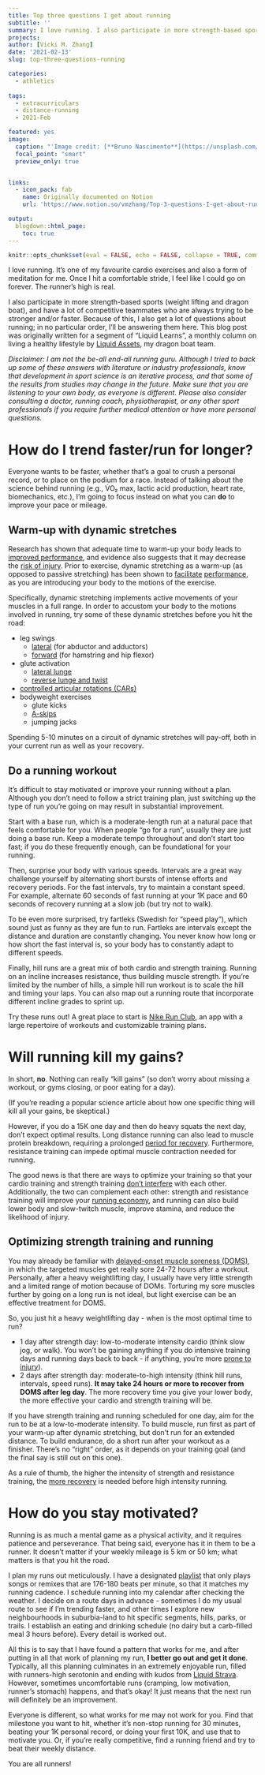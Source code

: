 ```yaml
---
title: Top three questions I get about running
subtitle: ''
summary: I love running. I also participate in more strength-based sports (weight lifting and dragon boat), and have a lot of competitive teammates who are always trying to be stronger and/or faster. Because of this, I also get a lot of questions about running.
projects:
author: [Vicki M. Zhang]
date: '2021-02-13'
slug: top-three-questions-running

categories:
  - athletics
  
tags:
  - extracurriculars
  - distance-running
  - 2021-Feb

featured: yes
image:
  caption: "'Image credit: [**Bruno Nascimento**](https://unsplash.com/photos/PHIgYUGQPvU)'"
  focal_point: "smart"
  preview_only: true


links:
  - icon_pack: fab
    name: Originally documented on Notion
    url: 'https://www.notion.so/vmzhang/Top-3-questions-I-get-about-running-4b4e19ddec08473f8efdf30200033e2e'

output:
  blogdown::html_page:
    toc: true
---
```



```r
knitr::opts_chunk$set(eval = FALSE, echo = FALSE, collapse = TRUE, comment = NA, tidy = FALSE)
```


I love running. It's one of my favourite cardio exercises and also a form of meditation for me. Once I hit a comfortable stride, I feel like I could go on forever. The runner's high is real.

I also participate in more strength-based sports (weight lifting and dragon boat), and have a lot of competitive teammates who are always trying to be stronger and/or faster. Because of this, I also get a lot of questions about running; in no particular order, I'll be answering them here. This blog post was originally written for a segment of "Liquid Learns", a monthly column on living a healthy lifestyle by [Liquid Assets](https://www.liquidassetsdbt.com/), my dragon boat team.

*Disclaimer: I am not the be-all end-all running guru. Although I tried to back up some of these answers with literature or industry professionals, know that development in sport science is an iterative process, and that some of the results from studies may change in the future. Make sure that you are listening to your own body, as everyone is different. Please also consider consulting a doctor, running coach, physiotherapist, or any other sport professionals if you require further medical attention or have more personal questions.*

# How do I trend faster/run for longer?

Everyone wants to be faster, whether that's a goal to crush a personal record, or to place on the podium for a race. Instead of talking about the science behind running (e.g., V̇O₂ max, lactic acid production, heart rate, biomechanics, etc.), I'm going to focus instead on what you can **do** to improve your pace or mileage.

## Warm-up with dynamic stretches

Research has shown that adequate time to warm-up your body leads to [improved performance](https://journals.lww.com/nsca-jscr/Fulltext/2010/01000/Effects_of_Warming_up_on_Physical_Performance__A.21.aspx?casa_token=45-7V3YnHYcAAAAA:PR_CloZWD156qr980Qc7BxkadD4ajlOeJY0BxkUjIb1urK0mdwQ1TXjNKQ6bkgA2mab6-sVg7lCAWb44gKIEjSI), and evidence also suggests that it may decrease the [risk of injury](https://www.sciencedirect.com/science/article/pii/S144024400600051X?casa_token=yI7V99aEtC8AAAAA:UyholKRfIA_zlYDTnNk5Cz-kwBfxfTpfExW0QpIKIqe0Uxe_92v3i8575g6x9DHLaj0Y7fMbnA). Prior to exercise, dynamic stretching as a warm-up (as opposed to passive stretching) has been shown to [facilitate](https://link.springer.com/article/10.1007/s00421-011-1879-2#Sec10) [performance](https://www.ncbi.nlm.nih.gov/pmc/articles/PMC3273886/), as you are introducing your body to the motions of the exercise.

Specifically, dynamic stretching implements active movements of your muscles in a full range. In order to accustom your body to the motions involved in running, try some of these dynamic stretches before you hit the road:

- leg swings
    - [lateral](https://www.youtube.com/watch?v=ZNpRO--nSN8) (for abductor and adductors)
    - [forward](https://www.youtube.com/watch?v=25ET51u9oAc) (for hamstring and hip flexor)
- glute activation
    - [lateral lunge](https://www.youtube.com/watch?v=J1JwEN32nCQ)
    - [reverse lunge and twist](https://www.youtube.com/watch?v=LrIE5onzj68)
- [controlled articular rotations (CARs)](https://www.youtube.com/watch?v=G494iVXq3lk)
- bodyweight exercises
    - glute kicks
    - [A-skips](https://www.youtube.com/watch?v=yvFZECOpbEk)
    - jumping jacks

Spending 5-10 minutes on a circuit of dynamic stretches will pay-off, both in your current run as well as your recovery. 

## Do a running workout

It's difficult to stay motivated or improve your running without a plan. Although you don't need to follow a strict training plan, just switching up the type of run you're going on may result in substantial improvement. 

Start with a base run, which is a moderate-length run at a natural pace that feels comfortable for you. When people "go for a run", usually they are just doing a base run. Keep a moderate tempo throughout and don't start too fast; if you do these frequently enough, can be foundational for your running.

Then, surprise your body with various speeds. Intervals are a great way challenge yourself by alternating short bursts of intense efforts and recovery periods. For the fast intervals, try to maintain a constant speed. For example, alternate 60 seconds of fast running at your 1K pace and 60 seconds of recovery running at a slow job (but try not to walk).

To be even more surprised, try fartleks (Swedish for "speed play"), which sound just as funny as they are fun to run. Fartleks are intervals except the distance and duration are constantly changing. You never know how long or how short the fast interval is, so your body has to constantly adapt to different speeds.

Finally, hill runs are a great mix of both cardio and strength training. Running on an incline increases resistance, thus building muscle strength. If you're limited by the number of hills, a simple hill run workout is to scale the hill and timing your laps. You can also map out a running route that incorporate different incline grades to sprint up.

Try these runs out! A great place to start is [Nike Run Club](https://www.nike.com/ca/nrc-app), an app with a large repertoire of workouts and customizable training plans.

# Will running kill my gains?

In short, **no**. Nothing can really "kill gains" (so don't worry about missing a workout, or gyms closing, or poor eating for a day).

(If you're reading a popular science article about how one specific thing will kill all your gains, be skeptical.)

However, if you do a 15K one day and then do heavy squats the next day, don't expect optimal results. Long distance running can also lead to muscle protein breakdown, requiring a prolonged [period for recovery](https://www.ncbi.nlm.nih.gov/pmc/articles/PMC4792989/). Furthermore, resistance training can impede optimal muscle contraction needed for running.

The good news is that there are ways to optimize your training so that your cardio training and strength training [don't interfere](https://www.google.com/search?q=aphrodite+project&rlz=1C5CHFA_enCA932CA932&oq=aphrodite+project&aqs=chrome..69i57j0i67i433j0i67l2j0i131i433j0j0i131i433l2.2532j0j1&sourceid=chrome&ie=UTF-8) with each other. Additionally, the two can complement each other: strength and resistance training will improve your [running economy](https://www.thieme-connect.de/products/ejournals/abstract/10.1055/s-2007-964849), and running can also build lower body and slow-twitch muscle, improve stamina, and reduce the likelihood of injury.

## Optimizing strength training and running

You may already be familiar with [delayed-onset muscle soreness (DOMS)](https://link.springer.com/article/10.2165/00007256-200333020-00005?sponsor=3398153&error=cookies_not_supported&code=70d9c84d-e2a6-43d4-a7c7-178d50f7ff98#Abs1), in which the targeted muscles get really sore 24-72 hours after a workout. Personally, after a heavy weightlifting day, I usually have very little strength and a limited range of motion because of DOMs. Torturing my sore muscles further by going on a long run is not ideal, but light exercise can be an effective treatment for DOMS.

So, you just hit a heavy weightlifting day - when is the most optimal time to run?

- 1 day after strength day: low-to-moderate intensity cardio (think slow jog, or walk). You won't be gaining anything if you do intensive training days and running days back to back - if anything, you're more [prone to injury](https://journals.lww.com/nsca-jscr/Fulltext/2016/03000/Specific_Training_Effects_of_Concurrent_Aerobic.10.aspx)).
- 2 days after strength day: moderate-to-high intensity (think hill runs, intervals, speed runs). **It may take 24 hours or more to recover from DOMS after leg day**. The more recovery time you give your lower body, the more effective your cardio and strength training will be.

If you have strength training and running scheduled for one day, aim for the run to be at a low-to-moderate intensity. To build muscle, run first as part of your warm-up after dynamic stretching, but don't run for an extended distance. To build endurance, do a short run after your workout as a finisher. There's no "right" order, as it depends on your training goal (and the final say is still out on this one).

As a rule of thumb, the higher the intensity of strength and resistance training, the [more recovery](https://link.springer.com/article/10.1007%2Fs40279-019-01072-2#Sec17) is needed before high intensity running.

# How do you stay motivated?

Running is as much a mental game as a physical activity, and it requires patience and perseverance. That being said, everyone has it in them to be a runner. It doesn't matter if your weekly mileage is 5 km or 50 km; what matters is that you hit the road.

I plan my runs out meticulously. I have a designated [playlist](https://music.apple.com/ca/playlist/run/pl.u-xlyNEpVtky5l59l) that only plays songs or remixes that are 176-180 beats per minute, so that it matches my running cadence. I schedule running into my calendar after checking the weather. I decide on a route days in advance - sometimes I do my usual route to see if I'm trending faster, and other times I explore new neighbourhoods in suburbia-land to hit specific segments, hills, parks, or trails. I establish an eating and drinking schedule (no dairy but a carb-filled meal 3 hours before). Every detail is worked out.

All this is to say that I have found a pattern that works for me, and after putting in all that work of planning my run, **I better go out and get it done**. Typically, all this planning culminates in an extremely enjoyable run, filled with runners-high serotonin and ending with kudos from [Liquid Strava](https://www.strava.com/clubs/liquidassets). However, sometimes uncomfortable runs (cramping, low motivation, runner's stomach) happens, and that's okay! It just means that the next run will definitely be an improvement.

Everyone is different, so what works for me may not work for you. Find that milestone you want to hit, whether it's non-stop running for 30 minutes, beating your 1K personal record, or doing your first 10K, and use that to motivate you. Or, if you're really competitive, find a running friend and try to beat their weekly distance.

You are all runners!
